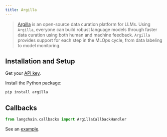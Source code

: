 ```yaml
---
title: Argilla
---
```


>[Argilla](https://argilla.io/) is an open-source data curation platform for LLMs.
> Using `Argilla`, everyone can build robust language models through faster data curation
> using both human and machine feedback. `Argilla` provides support for each step in the MLOps cycle,
> from data labeling to model monitoring.

## Installation and Setup

Get your [API key](https://platform.openai.com/account/api-keys).

Install the Python package:

```bash
pip install argilla
```

## Callbacks


```python
from langchain.callbacks import ArgillaCallbackHandler
```

See an [example](/oss/integrations/callbacks/argilla).
